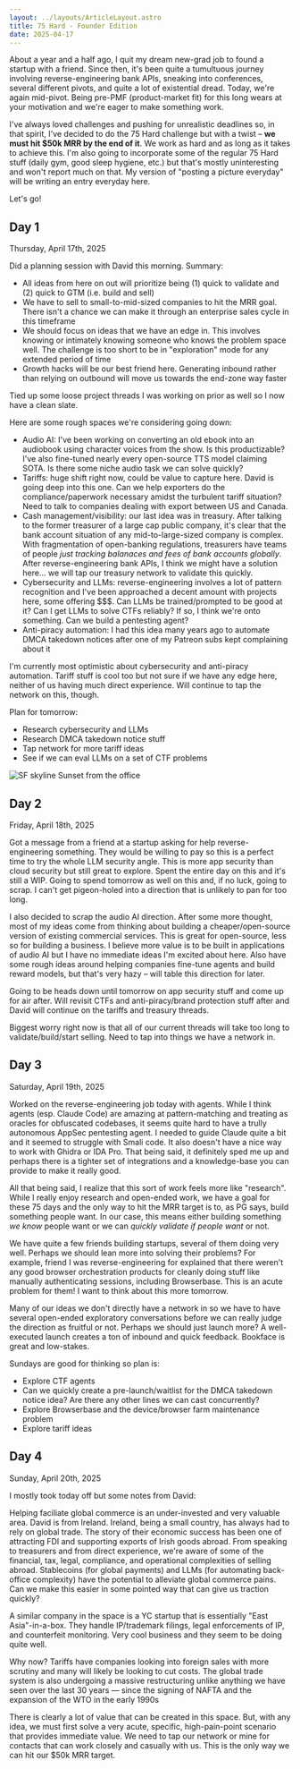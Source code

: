 ```yaml
---
layout: ../layouts/ArticleLayout.astro
title: 75 Hard - Founder Edition
date: 2025-04-17
---
```


About a year and a half ago, I quit my dream new-grad job to found a startup with
a friend. Since then, it's been quite a tumultuous journey involving
reverse-engineering bank APIs, sneaking into conferences, several 
different pivots, and quite a lot of existential dread. Today, we're 
again mid-pivot. Being pre-PMF (product-market fit) for this long wears at your 
motivation and we're eager to make something work. 

I've always loved challenges and pushing for unrealistic deadlines so, in 
that spirit, I've decided to do the 75 Hard challenge but with a twist –
**we must hit $50k MRR by the end of it**. We work as hard and as long
as it takes to achieve this. I'm also going to incorporate 
some of the regular 75 Hard stuff (daily gym, good sleep hygiene, etc.)
but that's mostly uninteresting and won't report much on that. My version of 
"posting a picture everyday" will be writing an entry everyday here.

Let's go!

## Day 1

Thursday, April 17th, 2025

Did a planning session with David this morning. Summary: 
- All ideas from here on out will prioritize being (1) quick to validate 
and (2) quick to GTM (i.e. build and sell)
- We have to sell to small-to-mid-sized companies to hit the MRR goal. There isn't
a chance we can make it through an enterprise sales cycle in this timeframe
- We should focus on ideas that we have an edge in. This involves knowing or intimately 
knowing someone who knows the problem space well. The challenge is too short to
be in "exploration" mode for any extended period of time
- Growth hacks will be our best friend here. Generating inbound rather than
relying on outbound will move us towards the end-zone way faster

Tied up some loose project threads I was working on prior as well so I now have 
a clean slate. 

Here are some rough spaces we're considering going down:
- Audio AI: I've been working on converting an old ebook into an audiobook
using character voices from the show. Is this productizable? 
I've also fine-tuned nearly every open-source TTS model claiming SOTA.
Is there some niche audio task we can solve quickly?
- Tariffs: huge shift right now, could be value to capture here. David is going deep into 
this one. Can we help exporters do the compliance/paperwork necessary amidst the 
turbulent tariff situation? Need to talk to companies dealing with export between US and Canada. 
- Cash management/visibility: our last idea was in treasury. After talking to the former 
treasurer of a large cap public company, it's clear that the bank account situation of any mid-to-large-sized company is complex. 
With fragmentation of open-banking regulations, treasurers have teams of people
*just tracking balanaces and fees of bank accounts globally*. After reverse-engineering 
bank APIs, I think we might have a solution here... we will tap our treasury network
to validate this quickly.
- Cybersecurity and LLMs: reverse-engineering involves a lot of pattern recognition
and I've been approached a decent amount with projects here, some offering $$$.
Can LLMs be trained/prompted to be good at it? Can I get LLMs to solve CTFs reliably? 
If so, I think we're onto something. Can we build a pentesting agent? 
- Anti-piracy automation: I had this idea many years ago to automate DMCA takedown notices 
after one of my Patreon subs kept complaining about it

I'm currently most optimistic about cybersecurity and anti-piracy automation. Tariff 
stuff is cool too but not sure if we have any edge here, neither of us having much direct
experience. Will continue to tap the network on this, though.

Plan for tomorrow:
- Research cybersecurity and LLMs
- Research DMCA takedown notice stuff
- Tap network for more tariff ideas
- See if we can eval LLMs on a set of CTF problems

<Image src={Day1Image} alt="SF skyline" width={400}/>
Sunset from the office

## Day 2

Friday, April 18th, 2025

Got a message from a friend at a startup asking for help 
reverse-engineering something. They would be willing to pay 
so this is a perfect time to try the whole LLM security angle. 
This is more app security than cloud security but still great to explore. 
Spent the entire day on this and it's still a WIP. Going to spend 
tomorrow as well on this and, if no luck, going to scrap. I can't
get pigeon-holed into a direction that is unlikely to pan for too long.

I also decided to scrap the audio AI direction. After some more thought,
most of my ideas come from thinking about building a cheaper/open-source version
of existing commercial services. This is great for open-source, less so for
building a business. I believe more value is to be built in applications of 
audio AI but I have no immediate ideas I'm excited about here. Also have 
some rough ideas around helping companies fine-tune agents and build reward models,
but that's very hazy – will table this direction for later.

Going to be heads down until tomorrow on app security stuff and come up for 
air after. Will revisit CTFs and anti-piracy/brand protection stuff after and 
David will continue on the tariffs and treasury threads.

Biggest worry right now is that all of our current threads will take too long to 
validate/build/start selling. Need to tap into things we have a network in.

## Day 3

Saturday, April 19th, 2025

Worked on the reverse-engineering job today with agents. While I think agents 
(esp. Claude Code) are amazing at pattern-matching and treating as oracles for 
obfuscated codebases, it seems quite hard to have a trully autonomous AppSec 
pentesting agent. I needed to guide Claude quite a bit and it seemed to struggle 
with Smali code. It also doesn't have a nice way to work with Ghidra or IDA Pro. 
That being said, it definitely sped me up and perhaps there is a tighter set of integrations
and a knowledge-base you can provide to make it really good.

All that being said, I realize that this sort of work feels more like 
"research". While I really enjoy research and open-ended work, we have a goal 
for these 75 days and the only way to hit the MRR target is to, as PG says, build something 
people want. In our case, this means either building something *we know* people want
or we can *quickly validate if people want* or not.

We have quite a few friends building startups, several of them doing very well.
Perhaps we should lean more into solving their problems? For example, friend 
I was reverse-engineering for explained that there weren't any good browser 
orchestration products for cleanly doing stuff like manually authenticating sessions, 
including Browserbase. This is an acute problem for them! I want to think about this more tomorrow.

Many of our ideas we don't directly have a network in so we have to have several
open-ended exploratory conversations before we can really judge the direction as 
fruitful or not. Perhaps we should just launch more? A well-executed launch 
creates a ton of inbound and quick feedback. Bookface is great and low-stakes. 

Sundays are good for thinking so plan is:
- Explore CTF agents
- Can we quickly create a pre-launch/waitlist for the DMCA takedown notice idea?
Are there any other lines we can cast concurrently?
- Explore Browserbase and the device/browser farm maintenance problem
- Explore tariff ideas

## Day 4

Sunday, April 20th, 2025

I mostly took today off but some notes from David:

Helping faciliate global commerce is an under-invested and very valuable area.
David is from Ireland. Ireland, being a small country, has always had to rely 
on global trade. The story of their economic success has been one of attracting 
FDI and supporting exports of Irish goods abroad. From speaking to treasurers 
and from direct experience, we're aware of some of the financial, tax, legal, compliance, 
and operational complexities of selling abroad. 
Stablecoins (for global payments) and LLMs (for automating back-office complexity)
have the potential to alleviate global commerce pains.
Can we make this easier in some pointed way that can give us traction quickly? 

A similar company in the space is a YC startup that is essentially "East Asia"-in-a-box.
They handle IP/trademark filings, legal enforcements of IP, and counterfeit monitoring. 
Very cool business and they seem to be doing quite well. 

Why now? Tariffs have companies looking into foreign sales with more scrutiny 
and many will likely be looking to cut costs. The global trade system is also 
undergoing a massive restructuring unlike anything we have seen over the last 
30 years — since the signing of NAFTA and the expansion of the WTO in the early 1990s

There is clearly a lot of value that can be created in this space. 
But, with any idea, we must first solve a very acute, specific, high-pain-point 
scenario that provides immediate value. We need to tap our network or mine for 
contacts that can work closely and casually with us. This is the only way we 
can hit our $50k MRR target.

